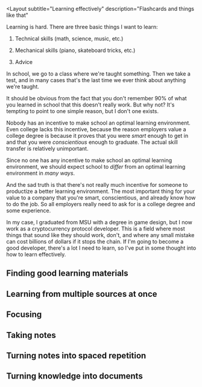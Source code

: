 <Layout
  subtitle="Learning effectively"
  description="Flashcards and things like that"
>

Learning is hard. There are three basic things I want to learn:

1) Technical skills (math, science, music, etc.)

2) Mechanical skills (piano, skateboard tricks, etc.)

3) Advice

In school, we go to a class where we're taught something. Then we take a test, and in many cases that's the last time we ever think about anything we're taught. 

It should be obvious from the fact that you don't remember 90% of what you learned in school that this doesn't really work. But why not? It's tempting to point to one simple reason, but I don't one exists. 

Nobody has an incentive to make school an optimal learning environment. Even college lacks this incentive, because the reason employers value a college degree is because it proves that you were *smart* enough to get in and that you were *conscientious* enough to graduate. The actual skill transfer is relatively unimportant.

Since no one has any incentive to make school an optimal learning environment, we should expect school to *differ* from an optimal learning environment in *many ways*.

And the sad truth is that there's not really much incentive for someone to productize a better learning environment. The most important thing for your value to a company that you're smart, conscientious, and already know how to do the job. So all employers really need to ask for is a college degree and some experience. 

In my case, I graduated from MSU with a degree in game design, but I now work as a cryptocurrency protocol developer. This is a field where most things that sound like they should work, don't, and where any small mistake can cost billions of dollars if it stops the chain. If I'm going to become a good developer, there's a lot I need to learn, so I've put in some thought into how to learn effectively.

## Finding good learning materials

## Learning from multiple sources at once

## Focusing

## Taking notes

## Turning notes into spaced repetition

## Turning knowledge into documents

</Layout>